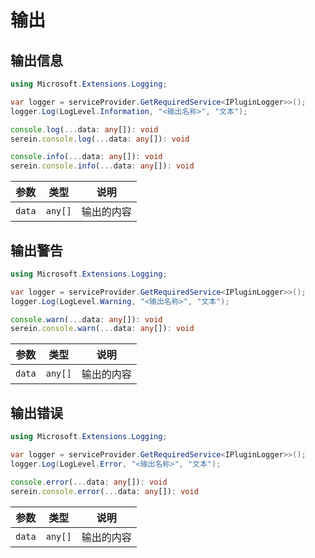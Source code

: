 # 输出


## 输出信息

<Tabs groupId="lang">

<TabItem value="cs" label="C#" >

```cs
using Microsoft.Extensions.Logging;

var logger = serviceProvider.GetRequiredService<IPluginLogger>>();
logger.Log(LogLevel.Information, "<输出名称>", "文本");
```

</TabItem>

<TabItem value="js" label="JavaScript" >

```ts
console.log(...data: any[]): void
serein.console.log(...data: any[]): void

console.info(...data: any[]): void
serein.console.info(...data: any[]): void
```

| 参数   | 类型    | 说明       |
| ------ | ------- | ---------- |
| `data` | `any[]` | 输出的内容 |

</TabItem>
</Tabs>

## 输出警告

<Tabs groupId="lang">

<TabItem value="cs" label="C#" >

```cs
using Microsoft.Extensions.Logging;

var logger = serviceProvider.GetRequiredService<IPluginLogger>>();
logger.Log(LogLevel.Warning, "<输出名称>", "文本");
```

</TabItem>

<TabItem value="js" label="JavaScript" >

```ts
console.warn(...data: any[]): void
serein.console.warn(...data: any[]): void
```

| 参数   | 类型    | 说明       |
| ------ | ------- | ---------- |
| `data` | `any[]` | 输出的内容 |

</TabItem>
</Tabs>

## 输出错误

<Tabs groupId="lang">

<TabItem value="cs" label="C#" >

```cs
using Microsoft.Extensions.Logging;

var logger = serviceProvider.GetRequiredService<IPluginLogger>>();
logger.Log(LogLevel.Error, "<输出名称>", "文本");
```

</TabItem>

<TabItem value="js" label="JavaScript" >

```ts
console.error(...data: any[]): void
serein.console.error(...data: any[]): void
```

| 参数   | 类型    | 说明       |
| ------ | ------- | ---------- |
| `data` | `any[]` | 输出的内容 |

</TabItem>
</Tabs>
